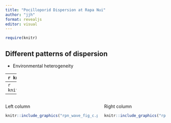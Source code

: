```yaml
---
title: "Pocilloporid Dispersion at Rapa Nui"
author: "jjh"
format: revealjs
editor: visual
---
```


```r
require(knitr)
```

::: incremental

## Different patterns of dispersion {.smaller}

- Environmental heterogeneity

:::

----
```r
knitr::include_graphics("rpn_wave_fig_c.png")
```

----
```r
knitr::include_graphics("rpn_wave_power_fig2.png")
```

----
:::: {.columns}

::: {.column width="60%"}
Left column

```r
knitr::include_graphics("rpn_wave_fig_c.png")
```

:::

::: {.column width="40%"}

Right column

```r
knitr::include_graphics("rpn_wave_power_fig2.png")
```

:::

::::


















